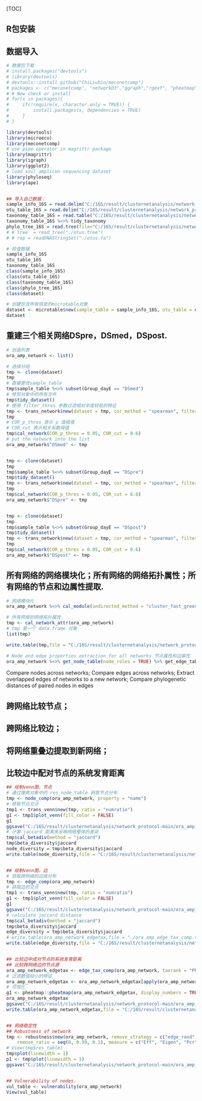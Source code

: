 [TOC]

<!-- ```{css include=FALSE} -->
<!--  pre code,pre,code { -->
<!--  white-space:pre!important; -->
<!--  overflow-x: scroll!important;  -->
<!-- } -->


<!-- ``` -->


<!-- ```{r setup, include=FALSE} -->
<!-- knitr::opts_chunk$set(echo = TRUE, -->
<!--                       fig.width = 7, -->
<!--                       fig.height = 5, -->
<!--                       fig.align = "center", -->
<!--                       warning = FALSE, -->
<!--                       message = FALSE -->
<!--                       ) -->
<!-- ``` -->



## R包安装
## 数据导入
```R

# 数据包下载
# install.packages("devtools")
# library(devtools)
# devtools::install_github("ChiLiubio/meconetcomp")
# packages <- c("meconetcomp", "networkD3","ggraph","rgexf", "pheatmap", "aplot", "agricolae")
# # Now check or install
# for(x in packages){
#     if(!require(x, character.only = TRUE)) {
#         install.packages(x, dependencies = TRUE)
#     }
# }

library(devtools)
library(microeco)
library(meconetcomp)
# use pipe operator in magrittr package
library(magrittr)
library(igraph)
library(ggplot2)
# load soil amplicon sequencing dataset
library(phyloseq)
library(ape)


## 导入自己数据：
sample_info_16S = read.delim("C:/16S/result/clusternetanalysis/network_protocol-main/metadata_raw.txt",row.names = 1)
otu_table_16S = read.delim("C:/16S/result/clusternetanalysis/network_protocol-main/otutab.txt", row.names=1)
taxonomy_table_16S = read.table("C:/16S/result/clusternetanalysis/network_protocol-main/taxonomy.txt", row.names=1,header = T)
taxonomy_table_16S %<>% tidy_taxonomy
phylo_tree_16S = read.tree(file="C:/16S/result/clusternetanalysis/network_protocol-main/otus.contree")
# # tree  = read_tree("./otus.tree")
# # rep = readDNAStringSet("./otus.fa")

# 检查数据
sample_info_16S
otu_table_16S
taxonomy_table_16S
class(sample_info_16S)
class(otu_table_16S)
class(taxonomy_table_16S)
class(phylo_tree_16S)
class(dataset)

# 创建包含所有信息的microtable对象
dataset <- microtable$new(sample_table = sample_info_16S, otu_table = otu_table_16S, tax_table = taxonomy_table_16S, phylo_tree = phylo_tree_16S)
dataset

```

## 重建三个相关网络DSpre，DSmed，DSpost.
```R
# 创造列表
ora_amp_network <- list()

# 选择分组
tmp <- clone(dataset)
tmp
# 直接更改sample_table
tmp$sample_table %<>% subset(Group_dayE == "DSmed")
# 修剪对象中的所有文件
tmp$tidy_dataset()
# 使用 filter_thres 参数过滤相对丰度较低的特征
tmp <- trans_network$new(dataset = tmp, cor_method = "spearman", filter_thres = 0.00003)
tmp
# COR_p_thres 表示 p 值阈值
# COR_cut 表示相关系数阈值
tmp$cal_network(COR_p_thres = 0.05, COR_cut = 0.6)
# put the network into the list
ora_amp_network$"DSmed" <- tmp


tmp <- clone(dataset)
tmp
tmp$sample_table %<>% subset(Group_dayE == "DSpre")
tmp$tidy_dataset()
tmp <- trans_network$new(dataset = tmp, cor_method = "spearman", filter_thres = 0.00003)
tmp
tmp$cal_network(COR_p_thres = 0.05, COR_cut = 0.6)
ora_amp_network$"DSpre" <- tmp


tmp <- clone(dataset)
tmp
tmp$sample_table %<>% subset(Group_dayE == "DSpost")
tmp$tidy_dataset()
tmp <- trans_network$new(dataset = tmp, cor_method = "spearman", filter_thres = 0.00003)
tmp
tmp$cal_network(COR_p_thres = 0.05, COR_cut = 0.6)
ora_amp_network$"DSpost" <- tmp

```



## 所有网络的网络模块化；所有网络的网络拓扑属性；所有网络的节点和边属性提取.
```R
# 网络模块化
ora_amp_network %<>% cal_module(undirected_method = "cluster_fast_greedy")

# 所有网络的网络拓扑属性
tmp <- cal_network_attr(ora_amp_network)
# tmp 是一个 data.frame 对象
list(tmp)

write.table(tmp,file = "C:/16S/result/clusternetanalysis/network_protocol-main/topological_ora_DS_pmp_new.txt",quote = F,sep = '\t', row.names = T, col.names = T)

# Node and edge properties extraction for all networks 节点属性和边属性
ora_amp_network %<>% get_node_table(node_roles = TRUE) %>% get_edge_table


```


Compare nodes across networks;
Compare edges across networks;
Extract overlapped edges of networks to a new network;
Compare phylogenetic distances of paired nodes in edges

## 跨网络比较节点；
## 跨网络比较边；
## 将网络重叠边提取到新网络；
## 比较边中配对节点的系统发育距离
```R
## 绘制venn图，节点
# 通过搜索对象中的 res_node_table 获取节点分布
tmp <- node_comp(ora_amp_network, property = "name")
# 获取节点交点
tmp1 <- trans_venn$new(tmp, ratio = "numratio")
g1 <- tmp1$plot_venn(fill_color = FALSE)
g1
ggsave("C:/16S/result/clusternetanalysis/network_protocol-main/ora_amp_node_overlap_DS_pmp_new.pdf", g1, width = 7, height = 6)
# 计算 jaccard 距离来反映网络整体的差异
tmp$cal_betadiv(method = "jaccard")
tmp$beta_diversity$jaccard
node_diversity = tmp$beta_diversity$jaccard
write.table(node_diversity,file = "C:/16S/result/clusternetanalysis/network_protocol-main/ora_amp_node_diversity_DS_pmp_new.txt",quote = F,sep = '\t', row.names = T, col.names = T)


## 绘制venn图，边
# 获取跨网络的边缘分布
tmp <- edge_comp(ora_amp_network)
# 获取边的交点
tmp1 <- trans_venn$new(tmp, ratio = "numratio")
g1 <- tmp1$plot_venn(fill_color = FALSE)
g1
ggsave("C:/16S/result/clusternetanalysis/network_protocol-main/ora_amp_edge_overlap_DS_pmp_new.pdf", g1, width = 7, height = 6)
# calculate jaccard distance
tmp$cal_betadiv(method = "jaccard")
tmp$beta_diversity$jaccard
edge_diversity = tmp$beta_diversity$jaccard
# write.table(ora_amp_network_edgetax,file = "./ora_amp_edge_tax_comp.txt",quote = F,sep = '\t', row.names = T, col.names = T)
write.table(edge_diversity,file = "C:/16S/result/clusternetanalysis/network_protocol-main/ora_amp_edge_diversity_DS_pmp_new.txt",quote = F,sep = '\t', row.names = T, col.names = T)


## 比较边中成对节点的系统发育距离
## 比较跨网络边的节点源
ora_amp_network_edgetax <- edge_tax_comp(ora_amp_network, taxrank = "Phylum", label = "-", rel = TRUE)
# 过滤数值较小的特征
ora_amp_network_edgetax <- ora_amp_network_edgetax[apply(ora_amp_network_edgetax, 1, mean) > 0.02, ]
# 可视化
g1 <- pheatmap::pheatmap(ora_amp_network_edgetax, display_numbers = TRUE)
ora_amp_network_edgetax
ggsave("C:/16S/result/clusternetanalysis/network_protocol-main/ora_amp_edge_tax_comp_negtive_Phylum_DS_pmp_new.pdf", g1, width = 20, height = 7)
write.table(ora_amp_network_edgetax,file = "C:/16S/result/clusternetanalysis/network_protocol-main/ora_amp_edge_tax_comp_negtive_Phylum_DS_pmp_new.txt",quote = F,sep = '\t', row.names = T, col.names = T)


## 网络稳定性
## Robustness of network
tmp <- robustness$new(ora_amp_network, remove_strategy = c("edge_rand", "edge_strong", "node_degree_high"), 
    remove_ratio = seq(0, 0.99, 0.1), measure = c("Eff", "Eigen", "Pcr"), run = 10)
# View(tmp$res_table)
tmp$plot(linewidth = 1)
p1 <- tmp$plot(linewidth = 1)
ggsave("C:/16S/result/clusternetanalysis/network_protocol-main/ora_amp_robustness_DS_pmp_new.pdf", p1, width = 15, height = 9)


## Vulnerability of nodes.
vul_table <- vulnerability(ora_amp_network)
View(vul_table)

```




